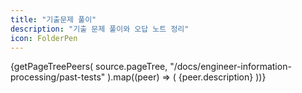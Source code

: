 ```yaml
---
title: "기출문제 풀이"
description: "기출 문제 풀이와 오답 노트 정리"
icon: FolderPen
---
```



<Cards>
  {getPageTreePeers(
    source.pageTree,
    "/docs/engineer-information-processing/past-tests"
  ).map((peer) => (
    <Card key={peer.url} title={peer.name} href={peer.url}>
      {peer.description}
    </Card>
  ))}
</Cards>
